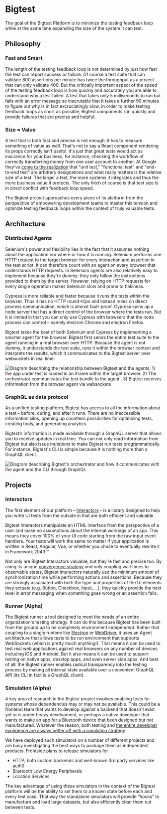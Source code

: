 <div class="markdown">

# Bigtest

The goal of the Bigtest Platform is to minimize the testing feedback loop while at the same time expanding the size of the system it can test.

## Philosophy

### Fast and Smart

The length of the testing feedback loop is not determined by just how fast the test can report success or failure. Of course a test suite that can validate 800 assertions per minute has twice the throughput as a project that can only validate 400. But the critically important aspect of the speed of the testing feedback loop is how quickly and accurately you are able to understand why a test failed. A test that takes only 5 milliseconds to run but fails with an error message so inscrutable that it takes a further 90 minutes to figure out why is in fact excruciatingly slow. In order to make testing feedback loops as short as possible, Bigtest components run quickly and provide failures that are precise and helpful.

### Size = Value

A test that is both fast and precise is not enough; it has to measure something of value as well. That's not to say a React component rendering its props correctly isn't useful; it's just that great tests would act as insurance for your business, for instance, checking the workflow of correctly transferring money from one user account to another. At Google they’ve [come to the realization][5] that "unit test," "functional test" and "end-to-end test" are arbitrary designations and what really matters is the relative size of a test. The larger a test, the more systems it integrates and thus the more business value it protects. The only hitch of course is that test size is in direct conflict with feedback loop speed.

The Bigtest project approaches every piece of its platform from the perspective of empowering development teams to master this tension and optimize testing feedback loops within the context of truly valuable tests.

## Architecture

### Distributed Agents

Selenium's power and flexibility lies in the fact that it assumes nothing about the application nor where or how it is running. Selenium performs one HTTP request to the target browser for every interaction and assertion in the test script. It can therefore count with an agent on every browser that understands HTTP requests. In Selenium agents are also relatively easy to implement because they're dummy: they only follow the instructions provided to them by the server. However, relying on HTTP requests for every single operation makes Selenium slow and prone to flakiness.

Cypress is more reliable and faster because it runs the tests within the browser. Thus it has no HTTP round-trips and instead relies on direct process communication, which is almost fault-proof. Cypress spins up a node server that has a direct control of the browser where the tests run. But it is limited in that you can only use Cypress with browsers that the node process can control – namely electron Chrome and electron Firefox.

Bigtest takes the best of both Selenium and Cypress by implementing a smarter agent for the browser. Bigtest first sends the entire test suite to the agent running in a real browser over HTTP. Because the agent is not dummy, it understands the test suite, runs it within the browser context and interprets the results, which it communicates to the Bigtest server over websockets in real time.

![Diagram describing the relationship between Bigtest and the agents. 1) the app under test is loaded in an iframe within the target browser. 2) The orchestrator communicates the test bundle to the agent . 3)  Bigtest receives information from the browser agent via websockets ](./assets/diagram-agents.png)

### GraphQL as data protocol

As a unified testing platform, Bigtest has access to all the information about a test – before, during, and after it runs. There are no inaccessible information silos, opening up countless possibilities for optimizing tests, creating tools, and generating analytics.

Bigtest’s information is made available through a GraphQL server that allows you to receive updates in real time. You can not only read information from Bigtest but also issue mutations to make Bigtest run tests programmatically. For instance, Bigtest's CLI is simple because it is nothing more than a GraphQL client.

![Diagram describing Bigtest's orchestrator and how it communicates with the agent and the CLI through GraphQL](./assets/diagram-full.png)

## Projects

### Interactors

The first element of our platform – [Interactors](https://frontside.com/interactors) – is a library designed to help you write UI tests from the outside in that are both efficient and valuable.

Bigtest Interactors manipulate an HTML interface from the perspective of a user and make no assumptions about the internal workings of an app. This means they cover 100% of your UI code starting from the raw input event handlers. Your tests will work the same no matter if your application is written in React, Angular, Vue, or whether you chose to eventually rewrite it in Framework 2043.™

Not only are Bigtest Interactors valuable, but they’re fast and precise too. By using its unique [convergence strategy][1] and only coupling wait times to observable states, Bigtest Interactors naturally use the minimum amount of synchronization time while performing actions and assertions. Because they are strongly associated with both the type and properties of the UI elements they actuate (e.g. Button, Checkbox, Input, ...), they quickly provide the next level in error messaging when something goes wrong or an assertion fails.

### Runner (Alpha)

The Bigtest runner a tool designed to meet the needs of an entire organization's testing strategy. It can do this because Bigtest has been built from the ground up to be completely environment independent. Rather that coupling to a single runtime like [Electron][2] or [WebDriver][3], it uses an Agent architecture that allows tests to be run environment that supports WebSockets (which is pretty much anything!). That means it can be used to test real web applications against real browsers on any number of devices including iOS and Android. But it also means it can be used to support testing on native apps, desktop apps, and even server side apps. And best of all: the Bigtest runner enables radical transparency into the testing process by making all internal state available over a convenient GraphQL API (its CLI in fact is a GraphQL client).

### Simulation (Alpha)

A key area of research in the Bigtest project involves enabling tests for systems whose dependencies may or may not be available. This could be a frontend team that wants to develop against a backend that doesn't exist yet or is under heavy development, or perhaps a native developer that wants to make an app for a Bluetooth device that been designed but not manufactured. Whatever the reason, both testing and [the entire developer experience are always better off with a simulation strategy][4]

We have deployed such simulators on a number of different projects and are busy investigating the best ways to package them as independent products. Frontside plans to release simulators for

- HTTP; both custom backends and well-known 3rd party services like auth0
- Bluetooth Low Energy Peripherals
- Location Services

The key advantage of using these simulators in the context of the Bigtest platform will be the ability to set them to a known state before each and every test case. That way the standalone simulators will provide “hooks” to manufacture and load large datasets, but also efficiently clear them out between tests.

[1]: https://frontside.com/blog/2020-07-16-the-lesson-of-bigtest-interactors/#the-convergence-strategy
[2]: https://www.electronjs.org
[3]: https://www.w3.org/TR/webdriver/
[4]: https://frontside.com/blog/2020-07-29-decoupling-teams-through-simulation/
[5]: https://testing.googleblog.com/2010/12/test-sizes.html
</div>
